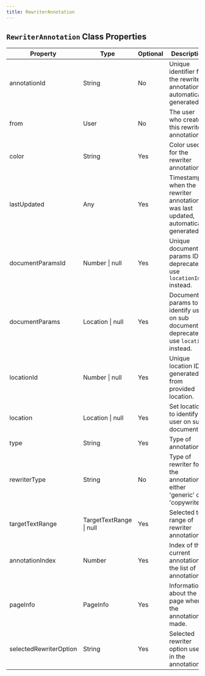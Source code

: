 ```yaml
---
title: RewriterAnnotation
---
```


## `RewriterAnnotation` Class Properties

| Property                | Type                    | Optional | Description                                                                                                      |
|-------------------------|-------------------------|----------|------------------------------------------------------------------------------------------------------------------|
| annotationId            | String                  | No       | Unique identifier for the rewriter annotation, automatically generated.                                          |
| from                    | User                    | No       | The user who created this rewriter annotation.                                                                   |
| color                   | String                  | Yes      | Color used for the rewriter annotation.                                                                          |
| lastUpdated             | Any                     | Yes      | Timestamp when the rewriter annotation was last updated, automatically generated.                                |
| documentParamsId        | Number \| null          | Yes      | Unique document params ID, deprecated, use `locationId` instead.                                                 |
| documentParams          | Location \| null        | Yes      | Document params to identify user on sub document, deprecated, use `location` instead.                            |
| locationId              | Number \| null          | Yes      | Unique location ID generated from provided location.                                                             |
| location                | Location \| null        | Yes      | Set location to identify user on sub document.                                                                   |
| type                    | String                  | Yes      | Type of annotation.                                                                                              |
| rewriterType            | String                  | No       | Type of rewriter for the annotation, either 'generic' or 'copywriter'.                                           |
| targetTextRange         | TargetTextRange \| null | Yes      | Selected text range of rewriter annotation.                                                                      |
| annotationIndex         | Number                  | Yes      | Index of the current annotation in the list of annotations.                                                       |
| pageInfo                | PageInfo                | Yes      | Information about the page where the annotation is made.                                                         |
| selectedRewriterOption  | String                  | Yes      | Selected rewriter option used in the annotation.                                                                 |

